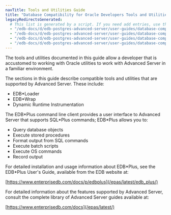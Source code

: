 ```yaml
---
navTitle: Tools and Utilities Guide
title: "Database Compatibility for Oracle Developers Tools and Utilities Guide"
legacyRedirectsGenerated:
  # This list is generated by a script. If you need add entries, use the `legacyRedirects` key.
  - "/edb-docs/d/edb-postgres-advanced-server/user-guides/database-compatibility-for-oracle-developers-tools-and-utilities-guide/13/index.html"
  - "/edb-docs/d/edb-postgres-advanced-server/user-guides/database-compatibility-for-oracle-developers-tools-and-utilities-guide/13/conclusion.html"
  - "/edb-docs/d/edb-postgres-advanced-server/user-guides/database-compatibility-for-oracle-developers-tools-and-utilities-guide/13/introduction.html"
  - "/edb-docs/d/edb-postgres-advanced-server/user-guides/database-compatibility-for-oracle-developers-tools-and-utilities-guide/13/genindex.html"
---
```


<div id="introduction" class="registered_link"></div>

The tools and utilities documented in this guide allow a developer that is accustomed to working with Oracle utilities to work with Advanced Server in a familiar environment.

The sections in this guide describe compatible tools and utilities that are supported by Advanced Server. These include:

-   EDB\*Loader
-   EDB\*Wrap
-   Dynamic Runtime Instrumentation

The EDB\*Plus command line client provides a user interface to Advanced Server that supports SQL\*Plus commands; EDB\*Plus allows you to:

-   Query database objects
-   Execute stored procedures
-   Format output from SQL commands
-   Execute batch scripts
-   Execute OS commands
-   Record output

For detailed installation and usage information about EDB\*Plus, see the EDB\*Plus User's Guide, available from the EDB website at:

[https://www.enterprisedb.com/docs/p/edbplus](/epas/latest/edb_plus/)

For detailed information about the features supported by Advanced Server, consult the complete library of Advanced Server guides available at:

[https://www.enterprisedb.com/docs](/epas/latest/)
